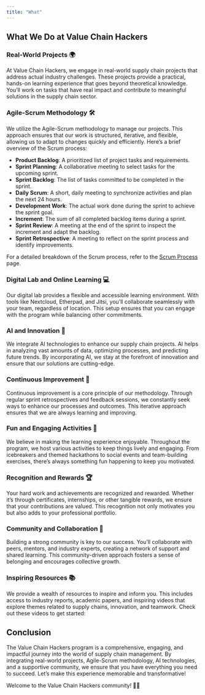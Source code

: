 ```yaml
---
title: "What"
---
```


## What We Do at Value Chain Hackers

### Real-World Projects 🌍

At Value Chain Hackers, we engage in real-world supply chain projects that address actual industry challenges. These projects provide a practical, hands-on learning experience that goes beyond theoretical knowledge. You'll work on tasks that have real impact and contribute to meaningful solutions in the supply chain sector.

### Agile-Scrum Methodology 🛠️

We utilize the Agile-Scrum methodology to manage our projects. This approach ensures that our work is structured, iterative, and flexible, allowing us to adapt to changes quickly and efficiently. Here’s a brief overview of the Scrum process:

- **Product Backlog**: A prioritized list of project tasks and requirements.
- **Sprint Planning**: A collaborative meeting to select tasks for the upcoming sprint.
- **Sprint Backlog**: The list of tasks committed to be completed in the sprint.
- **Daily Scrum**: A short, daily meeting to synchronize activities and plan the next 24 hours.
- **Development Work**: The actual work done during the sprint to achieve the sprint goal.
- **Increment**: The sum of all completed backlog items during a sprint.
- **Sprint Review**: A meeting at the end of the sprint to inspect the increment and adapt the backlog.
- **Sprint Retrospective**: A meeting to reflect on the sprint process and identify improvements.

For a detailed breakdown of the Scrum process, refer to the [Scrum Process](scrum-process.qmd) page.

### Digital Lab and Online Learning 💻

Our digital lab provides a flexible and accessible learning environment. With tools like Nextcloud, Etherpad, and Jitsi, you’ll collaborate seamlessly with your team, regardless of location. This setup ensures that you can engage with the program while balancing other commitments.

### AI and Innovation 🤖

We integrate AI technologies to enhance our supply chain projects. AI helps in analyzing vast amounts of data, optimizing processes, and predicting future trends. By incorporating AI, we stay at the forefront of innovation and ensure that our solutions are cutting-edge.

### Continuous Improvement 🔄

Continuous improvement is a core principle of our methodology. Through regular sprint retrospectives and feedback sessions, we constantly seek ways to enhance our processes and outcomes. This iterative approach ensures that we are always learning and improving.

### Fun and Engaging Activities 🎉

We believe in making the learning experience enjoyable. Throughout the program, we host various activities to keep things lively and engaging. From icebreakers and themed hackathons to social events and team-building exercises, there’s always something fun happening to keep you motivated.

### Recognition and Rewards 🏆

Your hard work and achievements are recognized and rewarded. Whether it's through certificates, internships, or other tangible rewards, we ensure that your contributions are valued. This recognition not only motivates you but also adds to your professional portfolio.

### Community and Collaboration 🤝

Building a strong community is key to our success. You'll collaborate with peers, mentors, and industry experts, creating a network of support and shared learning. This community-driven approach fosters a sense of belonging and encourages collective growth.

### Inspiring Resources 📚

We provide a wealth of resources to inspire and inform you. This includes access to industry reports, academic papers, and inspiring videos that explore themes related to supply chains, innovation, and teamwork. Check out these videos to get started:



## Conclusion

The Value Chain Hackers program is a comprehensive, engaging, and impactful journey into the world of supply chain management. By integrating real-world projects, Agile-Scrum methodology, AI technologies, and a supportive community, we ensure that you have everything you need to succeed. Let's make this experience memorable and transformative!

Welcome to the Value Chain Hackers community! 🚀🌟
